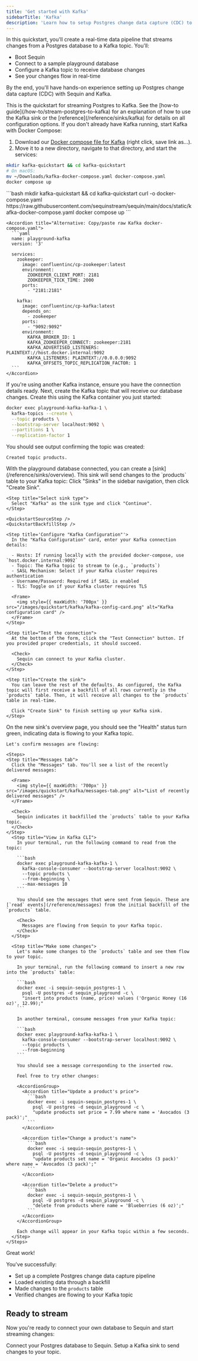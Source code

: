 ```yaml
---
title: 'Get started with Kafka'
sidebarTitle: 'Kafka'
description: 'Learn how to setup Postgres change data capture (CDC) to Kafka in under 10 minutes. Setup a robust pipeline with backfills, inserts, updates, and deletes.'
---
```



In this quickstart, you'll create a real-time data pipeline that streams changes from a Postgres database to a Kafka topic. You'll:

- Boot Sequin
- Connect to a sample playground database
- Configure a Kafka topic to receive database changes
- See your changes flow in real-time

By the end, you'll have hands-on experience setting up Postgres change data capture (CDC) with Sequin and Kafka.

<Tip>
  This is the quickstart for streaming Postgres to Kafka. See the [how-to guide](/how-to/stream-postgres-to-kafka) for an explanation of how to use the Kafka sink or the [reference](/reference/sinks/kafka) for details on all configuration options.
</Tip>

<Steps titleSize="h2">
 <Step title="Boot Kafka (optional)" icon="database">
  If you don't already have Kafka running, start Kafka with Docker Compose:

  1. Download our <a href="https://github.com/sequinstream/sequin/raw/main/docs/static/kafka-docker-compose.yaml" download="docker-compose.yaml">Docker compose file for Kafka</a> (right click, save link as...).
  2. Move it to a new directory, navigate to that directory, and start the services:

  ```bash
  mkdir kafka-quickstart && cd kafka-quickstart
  # On macOS:
  mv ~/Downloads/kafka-docker-compose.yaml docker-compose.yaml
  docker compose up
  ```

  <AccordionGroup>
    <Accordion title="Alternative: Download with curl">
      ```bash
      mkdir kafka-quickstart && cd kafka-quickstart
      curl -o docker-compose.yaml https://raw.githubusercontent.com/sequinstream/sequin/main/docs/static/kafka-docker-compose.yaml
      docker compose up
      ```
    </Accordion>

    <Accordion title="Alternative: Copy/paste raw Kafka docker-compose.yaml">
      ```yaml
      name: playground-kafka
      version: '3'

      services:
        zookeeper:
          image: confluentinc/cp-zookeeper:latest
          environment:
            ZOOKEEPER_CLIENT_PORT: 2181
            ZOOKEEPER_TICK_TIME: 2000
          ports:
            - "2181:2181"

        kafka:
          image: confluentinc/cp-kafka:latest
          depends_on:
            - zookeeper
          ports:
            - "9092:9092"
          environment:
            KAFKA_BROKER_ID: 1
            KAFKA_ZOOKEEPER_CONNECT: zookeeper:2181
            KAFKA_ADVERTISED_LISTENERS: PLAINTEXT://host.docker.internal:9092
            KAFKA_LISTENERS: PLAINTEXT://0.0.0.0:9092
            KAFKA_OFFSETS_TOPIC_REPLICATION_FACTOR: 1
      ```
    </Accordion>
  </AccordionGroup>
  <Note>
    If you're using another Kafka instance, ensure you have the connection details ready.
  </Note>
 </Step>

 <Step title="Create the Kafka topic" icon="plus">
  Next, create the Kafka topic that will receive our database changes. Create this using the Kafka container you just started:

  ```bash
  docker exec playground-kafka-kafka-1 \
    kafka-topics --create \
    --topic products \
    --bootstrap-server localhost:9092 \
    --partitions 1 \
    --replication-factor 1
  ```

  You should see output confirming the topic was created:
  ```plaintext
  Created topic products.
  ```
 </Step>

 <QuickstartInitialSteps />
 <Step title="Create a Kafka Sink" icon="database">
  With the playground database connected, you can create a [sink](/reference/sinks/overview). This sink will send changes to the `products` table to your Kafka topic:

  <Steps>
    <Step title="Navigate to Sinks">
      Click "Sinks" in the sidebar navigation, then click "Create Sink".
    </Step>

    <Step title="Select sink type">
      Select "Kafka" as the sink type and click "Continue".
    </Step>

    <QuickstartSourceStep />
    <QuickstartBackfillStep />

    <Step title='Configure "Kafka Configuration"'>
      In the "Kafka Configuration" card, enter your Kafka connection details:

      - Hosts: If running locally with the provided docker-compose, use `host.docker.internal:9092`
      - Topic: The Kafka topic to stream to (e.g., `products`)
      - SASL Mechanism: Select if your Kafka cluster requires authentication
      - Username/Password: Required if SASL is enabled
      - TLS: Toggle on if your Kafka cluster requires TLS

      <Frame>
        <img style={{ maxWidth: '700px' }} src="/images/quickstart/kafka/kafka-config-card.png" alt="Kafka configuration card" />
      </Frame>
    </Step>

    <Step title="Test the connection">
      At the bottom of the form, click the "Test Connection" button. If you provided proper credentials, it should succeed.

      <Check>
        Sequin can connect to your Kafka cluster.
      </Check>
    </Step>

    <Step title="Create the sink">
      You can leave the rest of the defaults. As configured, the Kafka topic will first receive a backfill of all rows currently in the `products` table. Then, it will receive all changes to the `products` table in real-time.

      Click "Create Sink" to finish setting up your Kafka sink.
    </Step>
  </Steps>
 </Step>

  <Step title="See changes flow to your Kafka topic" icon="waveform-lines">
    On the new sink's overview page, you should see the "Health" status turn green, indicating data is flowing to your Kafka topic.

    Let's confirm messages are flowing:

    <Steps>
    <Step title="Messages tab">
      Click the "Messages" tab. You'll see a list of the recently delivered messages:

      <Frame>
        <img style={{ maxWidth: '700px' }} src="/images/quickstart/kafka/messages-tab.png" alt="List of recently delivered messages" />
      </Frame>

      <Check>
        Sequin indicates it backfilled the `products` table to your Kafka topic.
      </Check>
    </Step>
      <Step title="View in Kafka CLI">
        In your terminal, run the following command to read from the topic:

        ```bash
        docker exec playground-kafka-kafka-1 \
          kafka-console-consumer --bootstrap-server localhost:9092 \
          --topic products \
          --from-beginning \
          --max-messages 10
        ```

        You should see the messages that were sent from Sequin. These are [`read` events](/reference/messages) from the initial backfill of the `products` table.

        <Check>
          Messages are flowing from Sequin to your Kafka topic.
        </Check>
      </Step>

      <Step title="Make some changes">
        Let's make some changes to the `products` table and see them flow to your topic.

        In your terminal, run the following command to insert a new row into the `products` table:

        ```bash
        docker exec -i sequin-sequin_postgres-1 \
          psql -U postgres -d sequin_playground -c \
          "insert into products (name, price) values ('Organic Honey (16 oz)', 12.99);"
        ```

        In another terminal, consume messages from your Kafka topic:

        ```bash
        docker exec playground-kafka-kafka-1 \
          kafka-console-consumer --bootstrap-server localhost:9092 \
          --topic products \
          --from-beginning
        ```

        You should see a message corresponding to the inserted row.

        Feel free to try other changes:

        <AccordionGroup>
          <Accordion title="Update a product's price">
            ```bash
            docker exec -i sequin-sequin_postgres-1 \
              psql -U postgres -d sequin_playground -c \
              "update products set price = 7.99 where name = 'Avocados (3 pack)';"
            ```
          </Accordion>

          <Accordion title="Change a product's name">
            ```bash
            docker exec -i sequin-sequin_postgres-1 \
              psql -U postgres -d sequin_playground -c \
              "update products set name = 'Organic Avocados (3 pack)' where name = 'Avocados (3 pack)';"
            ```
          </Accordion>

          <Accordion title="Delete a product">
            ```bash
            docker exec -i sequin-sequin_postgres-1 \
              psql -U postgres -d sequin_playground -c \
              "delete from products where name = 'Blueberries (6 oz)';"
            ```
          </Accordion>
        </AccordionGroup>

        Each change will appear in your Kafka topic within a few seconds.
      </Step>
    </Steps>
  </Step>
</Steps>

<Check>
  Great work!
</Check>

You've successfully:

- Set up a complete Postgres change data capture pipeline
- Loaded existing data through a backfill
- Made changes to the `products` table
- Verified changes are flowing to your Kafka topic

## Ready to stream

Now you're ready to connect your own database to Sequin and start streaming changes:

<CardGroup cols={2}>
  <Card title="Guide: Connect Postgres" icon="elephant" href="/connect-postgres">
    Connect your Postgres database to Sequin.
  </Card>
  <Card title="Guide: Setting up a Kafka sink" icon="database" href="/how-to/stream-postgres-to-kafka">
    Setup a Kafka sink to send changes to your topic.
  </Card>
</CardGroup>